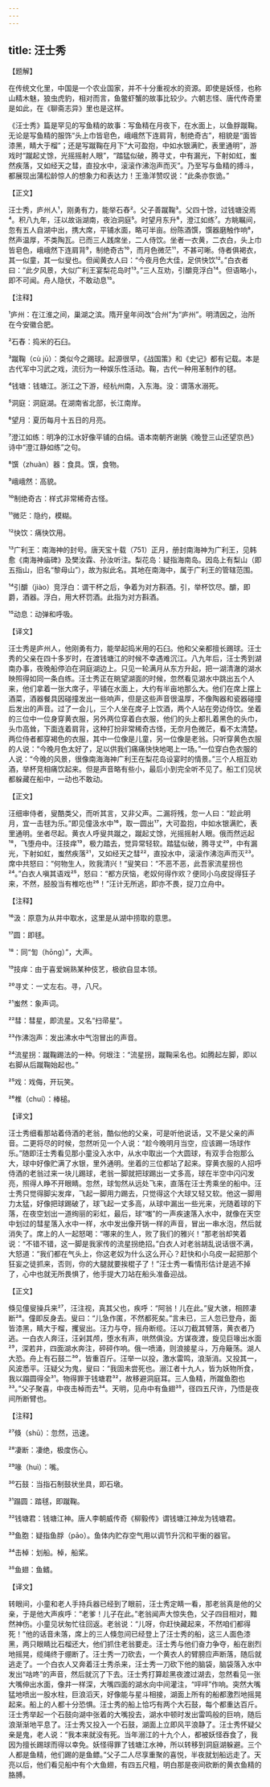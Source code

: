 ```yaml
---
---
---
```

title: 汪士秀
---




【题解】


在传统文化里，中国是一个农业国家，并不十分重视水的资源。即使是妖怪，也称山精木魅，狼虫虎豹，相对而言，鱼鳖虾蟹的故事比较少。六朝志怪、唐代传奇里是如此，在《聊斋志异》里也是这样。

《汪士秀》篇是罕见的写鱼精的故事：写鱼精在月夜下，在水面上，以鱼脬蹴鞠。无论是写鱼精的服饰“头上巾皆皂色，峨峨然下连肩背，制绝奇古”，相貌是“面皆漆黑，睛大于榴”；还是写蹴鞠在月下“大可盈抱，中如水银满贮，表里通明”，游戏时“蹴起丈馀，光摇摇射人眼”，“踏猛似破，腾寻丈，中有漏光，下射如虹，蚩然疾落，又如经天之彗，直投水中，滚滚作沸泡声而灭”。乃至写与鱼精的搏斗，都展现出蒲松龄惊人的想象力和表达力！王渔洋赞叹说：“此条亦恢诡。”


【正文】

汪士秀，庐州人¹，刚勇有力，能举石舂²。父子善蹴鞠³。父四十馀，过钱塘没焉⁴。积八九年，汪以故诣湖南，夜泊洞庭⁵。时望月东升⁶，澄江如练⁷。方眺瞩间，忽有五人自湖中出，携大席，平铺水面，略可半亩。纷陈酒馔，馔器磨触作响⁸，然声温厚，不类陶瓦。已而三人践席坐，二人侍饮。坐者一衣黄，二衣白，头上巾皆皂色，峨峨然下连肩背⁹，制绝奇古¹⁰，而月色微茫¹¹，不甚可晰。侍者俱褐衣，其一似童，其一似叟也。但闻黄衣人曰：“今夜月色大佳，足供快饮¹²。”白衣者曰：“此夕风景，大似广利王宴梨花岛时¹³。”三人互劝，引釂竞浮白¹⁴。但语略小，即不可闻。舟人隐伏，不敢动息¹⁵。

【注释】


¹庐州：在江淮之间，巢湖之滨。隋开皇年间改“合州”为“庐州”。明清因之，治所在今安徽合肥。

²石舂：捣米的石臼。

³蹴鞠（cù jū）：类似今之踢球。起源很早，《战国策》和《史记》都有记载。本是古代军中习武之戏，流衍为一种娱乐性活动。鞠，古代一种用革制作的毬。

⁴钱塘：钱塘江。浙江之下游，经杭州南，入东海。没：谓落水溺死。

⁵洞庭：洞庭湖。在湖南省北部，长江南岸。

⁶望月：夏历每月十五日的月亮。

⁷澄江如练：明净的江水好像平铺的白绢。语本南朝齐谢朓《晚登三山还望京邑》诗中“澄江静如练”之句。

⁸馔（zhuàn）器：食具。馔，食物。

⁹峨峨然：高貌。

¹⁰制绝奇古：样式非常稀奇古怪。

¹¹微茫：隐约，模糊。

¹²快饮：痛快饮用。

¹³广利王：南海神的封号。唐天宝十载（751）正月，册封南海神为广利王，见韩愈《南海神庙碑》及樊汝霖、孙汝听注。梨花岛：疑指海南岛。因岛上有梨山（即五指山，旧名“黎母山”），故为拟此名。其地在南海中，属于广利王的管辖范围。

¹⁴引釂（jiào）竞浮白：谓干杯之后，争着为对方斟酒。引，举杯饮尽。釂，即爵，酒器。浮白，用大杯罚酒。此指为对方斟酒。

¹⁵动息：动弹和呼吸。





【译文】


汪士秀是庐州人，他刚勇有力，能举起捣米用的石臼。他和父亲都擅长踢球。汪士秀的父亲在四十多岁时，在渡钱塘江的时候不幸遇难沉江。八九年后，汪士秀到湖南办事，夜晚船停泊在洞庭湖边上。只见一轮满月从东方升起，把一湖清澈的湖水映照得如同一条白练。汪士秀正在眺望湖面的时候，忽然看见湖水中跳出五个人来，他们拿着一张大席子，平铺在水面上，大约有半亩地那么大。他们在席上摆上酒菜，酒器餐具因碰撞发出一些响声，但是这些声音很温厚，不像陶器和瓷器碰撞后发出的声音。过了一会儿，三个人坐在席子上饮酒，两个人站在旁边侍饮。坐着的三位中一位身穿黄衣服，另外两位穿着白衣服，他们的头上都扎着黑色的头巾，头巾高耸，下面连着肩背，这种打扮非常稀奇古怪，无奈月色微茫，看不太清楚。两位侍者都穿褐色的衣服，其中一位像是儿童，另一位像是老翁。只听穿黄色衣服的人说：“今晚月色太好了，足以供我们痛痛快快地喝上一场。”一位穿白色衣服的人说：“今晚的风景，很像南海海神广利王在梨花岛设宴时的情景。”三个人相互劝酒，举杯竞相痛饮起来。但是声音略有些小，最后小到完全听不见了。船工们见状都躲藏在船中，一动也不敢动。


【正文】

汪细审侍者，叟酷类父，而听其言，又非父声。二漏将残，忽一人曰：“趁此明月，宜一击毬为乐。”即见僮汲水中¹⁶，取一圆出¹⁷，大可盈抱，中如水银满贮，表里通明。坐者尽起。黄衣人呼叟共蹴之，蹴起丈馀，光摇摇射人眼。俄而然远起¹⁸，飞堕舟中。汪技痒¹⁹，极力踏去，觉异常轻软。踏猛似破，腾寻丈²⁰，中有漏光，下射如虹，蚩然疾落²¹，又如经天之彗²²，直投水中，滚滚作沸泡声而灭²³。席中共怒曰：“何物生人，败我清兴！”叟笑曰：“不恶不恶，此吾家流星拐也²⁴。”白衣人嗔其语戏²⁵，怒曰：“都方厌恼，老奴何得作欢？便同小乌皮捉得狂子来，不然，胫股当有椎吃也²⁶！”汪计无所逃，即亦不畏，捉刀立舟中。

【注释】


¹⁶汲：原意为从井中取水，这里是从湖中捞取的意思。

¹⁷圆：即毬。

¹⁸：同“訇（hōng）”，大声。

¹⁹技痒：由于喜爱娴熟某种伎艺，极欲自显本领。

²⁰寻丈：一丈左右。寻，八尺。

²¹蚩然：象声词。

²²彗：彗星，即流星。又名“扫帚星”。

²³作沸泡声：发出沸水中气泡冒出的声音。

²⁴流星拐：蹴鞠踢法的一种。何垠注：“流星拐，蹴鞠采名也。如腾起左脚，即以右脚从后蹴鞠始起也。”

²⁵戏：戏侮，开玩笑。

²⁶椎（chuí）：棒槌。





【译文】


汪士秀细看那站着侍酒的老翁，酷似他的父亲，可是听他说话，又不是父亲的声音。二更将尽的时候，忽然听见一个人说：“趁今晚明月当空，应该踢一场球作乐。”随即汪士秀看见那小童没入水中，从水中取出一个大圆球，有双手合抱那么大，球中好像贮满了水银，里外通明。坐着的三位都站了起来。穿黄衣服的人招呼侍酒的老翁过来一块儿踢球，老翁一脚就把球踢出一丈多高，球在半空中闪闪发亮，照得人睁不开眼睛。忽然，球訇然从远处飞来，直落在汪士秀乘坐的船中。汪士秀只觉得脚尖发痒，飞起一脚用力踢去，只觉得这个大球又轻又软。他这一脚用力太猛，好像把球踢破了，球飞起一丈多高，从球中漏出一些光来，光随着球的下落，在夜空划出一道绚丽的彩虹，最后，球“嗤”的一声疾速落入水中，就像在天空中划过的彗星落入水中一样，水中发出像开锅一样的声音，冒出一串水泡，然后就消失了。席上的人一起怒喝：“哪来的生人，败了我们的雅兴！”那老翁却笑着说：“不错不错，这一脚是我家传的流星拐绝招。”白衣人对老翁胡乱说话很不满，大怒道：“我们都在气头上，你这老奴为什么这么开心？赶快和小乌皮一起把那个狂妄之徒抓来，否则，你的大腿就要挨棍子了！”汪士秀一看情形估计是逃不掉了，心中也就无所畏惧了，他手提大刀站在船头准备迎战。


【正文】

倏见僮叟操兵来²⁷，汪注视，真其父也，疾呼：“阿翁！儿在此。”叟大骇，相顾凄断²⁸。僮即反身去。叟曰：“儿急作匿，不然都死矣。”言未已，三人忽已登舟，面皆漆黑，睛大于榴，攫叟出。汪力与夺，摇舟断缆。汪以刀截其臂落，黄衣者乃逃。一白衣人奔汪，汪剁其颅，堕水有声，哄然俱没。方谋夜渡，旋见巨喙出水面²⁹，深若井，四面湖水奔注，砰砰作响。俄一喷涌，则浪接星斗，万舟簸荡。湖人大恐。舟上有石鼓二³⁰，皆重百斤。汪举一以投，激水雷鸣，浪渐消。又投其一，风波悉平。汪疑父为鬼，叟曰：“我固未尝死也。溺江者十九人，皆为妖物所食，我以蹋圆得全³¹。物得罪于钱塘君³²，故移避洞庭耳。三人鱼精，所蹴鱼胞也³³。”父子聚喜，中夜击棹而去³⁴。天明，见舟中有鱼翅³⁵，径四五尺许，乃悟是夜间所断臂也。

【注释】


²⁷倏（shū）：忽然，迅速。

²⁸凄断：凄绝，极度伤心。

²⁹喙（huì）：嘴。

³⁰石鼓：当指石制鼓状坐具，即石墩。

³¹蹋圆：踏毬，即蹴鞠。

³²钱塘君：钱塘江神。唐人李朝威传奇《柳毅传》谓钱塘江神龙为钱塘君。

³³鱼胞：疑指鱼脬（pāo）。鱼体内贮存空气用以调节升沉和平衡的器官。

³⁴击棹：划船。棹，船桨。

³⁵鱼翅：鱼鳍。





【译文】


转眼间，小童和老人手持兵器已经到了眼前，汪士秀定睛一看，那老翁真是他的父亲，于是他大声疾呼：“老爹！儿子在此。”老翁闻声大惊失色，父子四目相对，黯然神伤。小童见状匆忙往回返。老翁说：“儿呀，你赶快藏起来，不然咱们都得死！”他的话音未落，席上的三人倏忽间已经登上了汪士秀的船，这三人面色漆黑，两只眼睛比石榴还大，他们抓住老翁要走。汪士秀与他们奋力争夺，船在剧烈地摇晃，缆绳终于绷断了。汪士秀一刀砍去，一个黄衣人的臂膀应声断落，随后就逃走了。一个白衣人又奔着汪士秀杀来，汪士秀一刀砍下他的脑袋，脑袋落入水中发出“咕咚”的声音，然后就沉了下去。汪士秀打算趁黑夜渡过湖去，忽然看见一张大嘴伸出水面，像井一样深，大嘴四面的湖水向中间灌注，“呯呯”作响。突然大嘴猛地喷出一股水柱，巨浪滔天，好像能与星斗相接，湖面上所有的船都激烈地摇晃起来。船上的人都十分恐惧。汪士秀的船上恰巧有两个大石鼓，每个都重达百斤。汪士秀举起一个石鼓向湖中张着的大嘴投去，湖水中顿时发出雷鸣般的巨响，随后浪渐渐地平息了。汪士秀又投入一个石鼓，湖面上立即风平浪静了。汪士秀怀疑父亲是鬼，老人说：“我本来就没有死。当年溺江的十九个人，都被妖怪吞食了，我因为擅长踢球而得以幸免。妖怪得罪了钱塘江水神，所以转移到洞庭湖躲避。三个人都是鱼精，他们踢的是鱼鳔。”父子二人尽享重聚的喜悦，半夜就划船远走了。天亮以后，他们看见船中有个大鱼翅，有四五尺粗，明白那是夜间砍断的黄衣鱼精的胳膊。